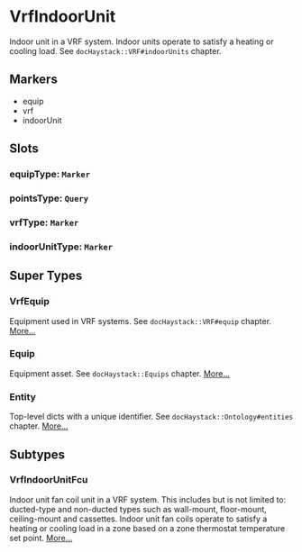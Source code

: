 # VrfIndoorUnit
Indoor unit in a VRF system.  Indoor units operate to satisfy a heating
or cooling load. See `docHaystack::VRF#indoorUnits` chapter.
## Markers
- equip
- vrf
- indoorUnit

## Slots

### equipType: `Marker`

### pointsType: `Query`

### vrfType: `Marker`

### indoorUnitType: `Marker`


## Super Types
### VrfEquip
Equipment used in VRF systems.  See `docHaystack::VRF#equip` chapter. 
[More...](./VrfEquip)

### Equip
Equipment asset.
See `docHaystack::Equips` chapter. 
[More...](./Equip)

### Entity
Top-level dicts with a unique identifier.
See `docHaystack::Ontology#entities` chapter. 
[More...](./Entity)


## Subtypes
### VrfIndoorUnitFcu
Indoor unit fan coil unit in a VRF system.  This includes but is not
limited to: ducted-type and non-ducted types such as wall-mount,
floor-mount, ceiling-mount and cassettes.  Indoor unit fan coils operate
to satisfy a heating  or cooling load in a zone based on a zone thermostat
temperature set point. 
[More...](./VrfIndoorUnitFcu)

